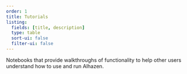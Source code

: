 ```yaml
---
order: 1
title: Tutorials
listing:
  fields: [title, description]
  type: table
  sort-ui: false
  filter-ui: false
---
```


Notebooks that provide walkthroughs of functionality to help other users understand how to use and run Alhazen. 